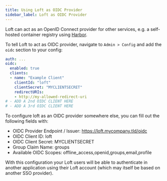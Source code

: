 ```yaml
---
title: Using Loft as OIDC Provider
sidebar_label: Loft as OIDC Provider
---
```



Loft can act as an OpenID Connect provider for other services, e.g. a self-hosted container registry using [Harbor](../integrations/harbor.mdx).

To tell Loft to act as OIDC provider, navigate to `Admin > Config` and add the `oidc` section to your config:
```yaml {2-9}
auth: ...
oidc:
  enabled: true
  clients:
  - name: "Example Client"
    clientId: "loft"
    clientSecret: "MYCLIENTSECRET"
    redirectURIs:
    - http://my-allowed-redirect-uri
# - ADD A 2nd OIDC CLIENT HERE
# - ADD A 3rd OIDC CLIENT HERE
```

To configure loft as an OIDC provider somewhere else, you can fill out the following fields with:
- OIDC Provider Endpoint / Issuer: https://loft.mycompany.tld/oidc
- OIDC Client ID: loft
- OIDC Client Secret: MYCLIENTSECRET
- Group Claim Name: groups
- Available OIDC Scopes: offline_access,openid,groups,email,profile

With this configuration your Loft users will be able to authenticate in another application using their Loft account (which may itself be based on another SSO provider).
